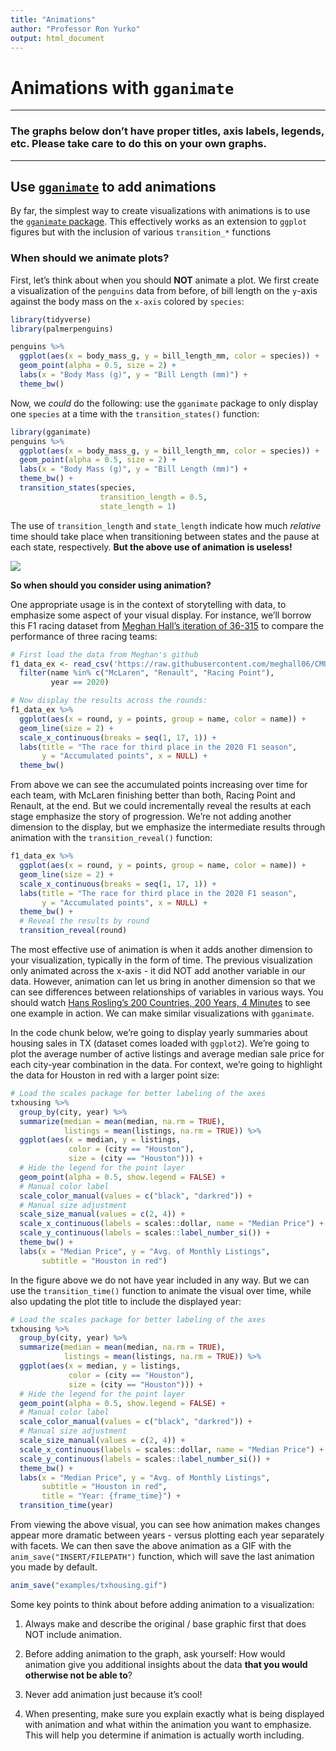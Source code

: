 ```yaml
---
title: "Animations"
author: "Professor Ron Yurko"
output: html_document
---
```


# Animations with `gganimate`
  
***

###  The graphs below don't have proper titles, axis labels, legends, etc.  Please take care to do this on your own graphs.

***

## Use [`gganimate`](https://gganimate.com/) to add animations

By far, the simplest way to create visualizations with animations is to use the [`gganimate` package](https://gganimate.com/). This effectively works as an extension to `ggplot` figures but with the inclusion of various `transition_*` functions

### When should we animate plots?

First, let's think about when you should __NOT__ animate a plot. We first create a visualization of the `penguins` data from before, of bill length on the `y`-axis against the body mass on the `x-axis` colored by `species`:

```r
library(tidyverse)
library(palmerpenguins)

penguins %>% 
  ggplot(aes(x = body_mass_g, y = bill_length_mm, color = species)) +
  geom_point(alpha = 0.5, size = 2) +
  labs(x = "Body Mass (g)", y = "Bill Length (mm)") +
  theme_bw()

```

Now, we _could_ do the following: use the `gganimate` package to only display one `species` at a time with the `transition_states()` function:

```r
library(gganimate)
penguins %>% 
  ggplot(aes(x = body_mass_g, y = bill_length_mm, color = species)) +
  geom_point(alpha = 0.5, size = 2) +
  labs(x = "Body Mass (g)", y = "Bill Length (mm)") +
  theme_bw() +
  transition_states(species,
                    transition_length = 0.5,
                    state_length = 1)

```

The use of `transition_length` and `state_length` indicate how much _relative_ time should take place when transitioning between states and the pause at each state, respectively.  __But the above use of animation is useless!__

![](https://c.tenor.com/YdcVUzGWl2wAAAAC/useless-starwars.gif)

__So when should you consider using animation?__

One appropriate usage is in the context of storytelling with data, to emphasize some aspect of your visual display. For instance, we'll borrow this F1 racing dataset from [Meghan Hall's iteration of 36-315](https://cmu-36315.netlify.app/) to compare the performance of three racing teams:

```r
# First load the data from Meghan's github
f1_data_ex <- read_csv('https://raw.githubusercontent.com/meghall06/CMU-36-315-site/main/data/constructor_pts.csv') %>%
  filter(name %in% c("McLaren", "Renault", "Racing Point"),
         year == 2020)

# Now display the results across the rounds:
f1_data_ex %>%
  ggplot(aes(x = round, y = points, group = name, color = name)) +
  geom_line(size = 2) +
  scale_x_continuous(breaks = seq(1, 17, 1)) +
  labs(title = "The race for third place in the 2020 F1 season",
       y = "Accumulated points", x = NULL) +
  theme_bw()
```


From above we can see the accumulated points increasing over time for each team, with McLaren finishing better than both, Racing Point and Renault, at the end. But we could incrementally reveal the results at each stage emphasize the story of progression. We're not adding another dimension to the display, but we emphasize the intermediate results through animation with the `transition_reveal()` function:

```r
f1_data_ex %>%
  ggplot(aes(x = round, y = points, group = name, color = name)) +
  geom_line(size = 2) +
  scale_x_continuous(breaks = seq(1, 17, 1)) +
  labs(title = "The race for third place in the 2020 F1 season",
       y = "Accumulated points", x = NULL) +
  theme_bw() +
  # Reveal the results by round
  transition_reveal(round)
```


The most effective use of animation is when it adds another dimension to your visualization, typically in the form of time. The previous visualization only animated across the x-axis - it did NOT add another variable in our data. However, animation can let us bring in another dimension so that we can see differences between relationships of variables in various ways. You should watch [Hans Rosling's 200 Countries, 200 Years, 4 Minutes](https://www.youtube.com/watch?v=jbkSRLYSojo) to see one example in action. We can make similar visualizations with `gganimate`. 

In the code chunk below, we're going to display yearly summaries about housing sales in TX (dataset comes loaded with `ggplot2`). We're going to plot the average number of active listings and average median sale price for each city-year combination in the data. For context, we're going to highlight the data for Houston in red with a larger point size:

```r
# Load the scales package for better labeling of the axes
txhousing %>% 
  group_by(city, year) %>% 
  summarize(median = mean(median, na.rm = TRUE),
            listings = mean(listings, na.rm = TRUE)) %>% 
  ggplot(aes(x = median, y = listings, 
             color = (city == "Houston"),
             size = (city == "Houston"))) +
  # Hide the legend for the point layer
  geom_point(alpha = 0.5, show.legend = FALSE) +
  # Manual color label
  scale_color_manual(values = c("black", "darkred")) +
  # Manual size adjustment
  scale_size_manual(values = c(2, 4)) +
  scale_x_continuous(labels = scales::dollar, name = "Median Price") +
  scale_y_continuous(labels = scales::label_number_si()) +
  theme_bw() +
  labs(x = "Median Price", y = "Avg. of Monthly Listings",
       subtitle = "Houston in red")
```


In the figure above we do not have year included in any way. But we can use the `transition_time()` function to animate the visual over time, while also updating the plot title to include the displayed year:

```r
# Load the scales package for better labeling of the axes
txhousing %>% 
  group_by(city, year) %>% 
  summarize(median = mean(median, na.rm = TRUE),
            listings = mean(listings, na.rm = TRUE)) %>% 
  ggplot(aes(x = median, y = listings, 
             color = (city == "Houston"),
             size = (city == "Houston"))) +
  # Hide the legend for the point layer
  geom_point(alpha = 0.5, show.legend = FALSE) +
  # Manual color label
  scale_color_manual(values = c("black", "darkred")) +
  # Manual size adjustment
  scale_size_manual(values = c(2, 4)) +
  scale_x_continuous(labels = scales::dollar, name = "Median Price") +
  scale_y_continuous(labels = scales::label_number_si()) +
  theme_bw() +
  labs(x = "Median Price", y = "Avg. of Monthly Listings",
       subtitle = "Houston in red", 
       title = "Year: {frame_time}") +
  transition_time(year)
```

From viewing the above visual, you can see how animation makes changes appear more dramatic between years - versus plotting each year separately with facets. We can then save the above animation as a GIF with the `anim_save("INSERT/FILEPATH")` function, which will save the last animation you made by default.

```r
anim_save("examples/txhousing.gif")
```

Some key points to think about before adding animation to a visualization:

1. Always make and describe the original / base graphic first that does NOT include animation.

2. Before adding animation to the graph, ask yourself: How would animation give you additional insights about the data **that you would otherwise not be able to**?

3. Never add animation just because it's cool! 

4. When presenting, make sure you explain exactly what is being displayed with animation and what within the animation you want to emphasize. This will help you determine if animation is actually worth including.

